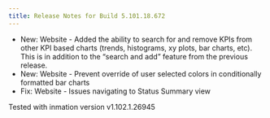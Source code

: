 ```yaml
---
title: Release Notes for Build 5.101.18.672
---
```


- New: Website - Added the ability to search for and remove KPIs from other KPI based charts (trends, histograms, xy plots, bar charts, etc). This is in addition to the “search and add” feature from the previous release.
- New: Website - Prevent override of user selected colors in conditionally formatted bar charts
- Fix: Website - Issues navigating to Status Summary view

Tested with inmation version v1.102.1.26945